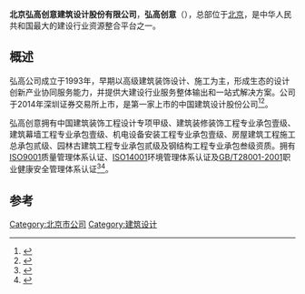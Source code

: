 {{Infobox_Company
|company_name = 北京弘高创意建筑设计股份有限公司
|company_name_en = Honggao
|company_logo = 
|company_type = [[上市公司|上市公司]]
|company_slogan =
|foundation = 1993年10月
|founder = 
|chairman = [[何宁|何宁]]
|CEO = 
|industry = 高级建筑装饰设计与施工
|key_people = 
|num_employees =
|products =建筑装饰设计
|revenue =
|parent = 
|homepage = http://www.honggao.com.cn/
| alexa =
|commercial = 是
| market_information ={{szse|002504}}<br>2014年上市
|language = 
|registration = 
|owner = 
|author =
|launch date = 
|current status = 
|slogan = 
|content license =
|location = {{CHN}}
|area_served = {{CHN}}
|zip_code = |telephone_no =
|abbreviated_name =
}}
'''北京弘高创意建筑设计股份有限公司'''，'''弘高创意'''（{{Szse|002504}}），总部位于[[北京|北京]]，是中华人民共和国最大的建设行业资源整合平台之一。

== 概述 ==
弘高公司成立于1993年，早期以高级建筑装饰设计、施工为主，形成生态的设计创新产业协同服务能力，并提供大建设行业服务整体输出和一站式解决方案。公司于2014年深圳证券交易所上市，是第一家上市的中国建筑设计股份公司<ref>{{cite news|title=弘高创意:VR点亮创意设计第一股|url=http://finance.qq.com/a/20151125/022862.htm|accessdate=2016-03-02|work=腾讯网}}</ref><ref>{{cite news|title=弘高创意去年净利逾3亿 同比增近5成|url=http://www.p5w.net/kuaixun/201602/t20160229_1367914.htm|accessdate=2016-03-02|agency=全景网|date=2016年2月29日|archive-date=2019-08-16|archive-url=https://web.archive.org/web/20190816093143/http://www.p5w.net/kuaixun/201602/t20160229_1367914.htm}}</ref>。

弘高创意拥有中国建筑装饰工程设计专项甲级、建筑装修装饰工程专业承包壹级、建筑幕墙工程专业承包壹级、机电设备安装工程专业承包壹级、房屋建筑工程施工总承包贰级、园林古建筑工程专业承包贰级及钢结构工程专业承包叁级资质。拥有[[ISO9001|ISO9001]]质量管理体系认证、[[ISO14001|ISO14001]]环境管理体系认证及[[GB/T28001-2001|GB/T28001-2001]]职业健康安全管理体系认证<ref>{{cite news|title=北京弘高创意建筑设计股份有限公司关于《关于对北京弘高创意建筑设计股份有限公司的问询函》回复函的公告|url=http://finance.sina.com.cn/test/2016-02-26/doc-ifxpvutf3411614.shtml|accessdate=2016-03-02|agency=中国证券报-中证网|date=2016年2月26日|archive-date=2019-08-21|archive-url=https://web.archive.org/web/20190821135920/http://finance.sina.com.cn/test/2016-02-26/doc-ifxpvutf3411614.shtml}}</ref><ref>{{cite news|title=建筑：弘高创意设计+创意+BIM/VR内容|url=http://news.hexun.com/2015-12-30/181502499.html|accessdate=2016-03-02|agency=和讯网|archive-date=2019-08-21|archive-url=https://web.archive.org/web/20190821151657/http://news.hexun.com/2015-12-30/181502499.html}}</ref>。

== 参考 ==
{{reflist}}

[[Category:北京市公司|Category:北京市公司]]
[[Category:建筑设计|Category:建筑设计]]